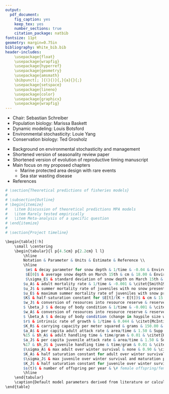 ```yaml
---
output:
  pdf_document:
    fig_caption: yes
    keep_tex: yes
    number_sections: true
    citation_package: natbib
fontsize: 11pt
geometry: margin=0.75in
bibliography: White_bib.bib
header-includes: 
    \usepackage{float} 
    \usepackage{wrapfig}
    \usepackage{hyperref} 
    \usepackage{geometry} 
    \usepackage{amsmath} 
    \bibpunct[; ]{(}{)}{,}{a}{}{;} 
    \usepackage{setspace}
    \usepackage{lineno} 
    \usepackage{color}
    \usepackage{graphicx} 
    \usepackage{wrapfig}
---
```


\begin{center}

{\large \textbf{The role of environmental stochasticity in driving ecological and evolutionary dynamics}} \\

\vspace{1cm}

Easton R. White 

Population Biology Graduate Group

1-Dec-2016

\vspace{1cm}

\end{center}

\section*{Committee}

  - Chair: Sebastian Schreiber
  - Population biology: Marissa Baskett
  - Dynamic modeling: Louis Botsford
  - Environmental stochasticity: Louie Yang
  - Conservation biology: Ted Grosholz

\section*{Outline}
 
 - Background on environmental stochasticity and management
 - Shortened version of seasonality review paper
 - Shortened version of evolution of reproductive timing manuscript
 - Main focus on my proposed chapters
    + Marine protected area design with rare events
    + Sea star wasting disease
 - References 

\begin{spacing}{2}
\linenumbers

\section*{Introduction} 

Variability in environmental conditions is ubiquitous in nature. Writing on exponential growth in human populations, \citet{Malthus1798} recognized that other factors should slow this growth:
\begin{center}
 \framebox{%
   \begin{minipage}{15cm}
    "...of many interrupting causes, such as the introduction or failure of certain manufactures, a greater or less prevalent spirit of agricultural enterprise, years of plenty, or years of scarcity, wars and pestilence, poor laws..."
   \end{minipage}
  }
\end{center}
Malthus is hitting on key factors of environmental variability for human populations. Later, \citet{Hutchinson1961} examined the role of environmental variability in allowing many similar species to coexist when they would otherwise go extinct. Environmental variability is one of the structuring features of all ecological systems \citep{Boyce2006, Lawson2015}. Lande et al. (2003) argue that demographic and environmental stochasticity is far more important in determining population variability compared to internal cycles or chaos.

Here I do not distinguish between natural and anthropogenic factors and consider both as environmental variability. This type of variability is typically thought of as an ``outside force" affecting the study system. Demographic stochasticity would be variability driven by internal dynamics, like births and deaths, especially in small populations \citep{Lande2003, Melbourne2008}. Conversely, environmental stochasticity would include other abiotic or biotic factors that may affect many individuals of that population similarly \citep{Lande2003}. For my purposes environmental factors may include temperature, precipitation, snowfall, other species, and infectious diseases. In addition, factors such as oil spills, nutrient runoffs, hurricanes are also important. Further, many forms of variability, like resource pulses, can create benefits for species and communities \citep{Yang2008}. Environmental variability can affect demographic parameters (i.e. vital rates) for particular species \citep{Lawson2015}. In turn this has consequences for whole communities and ecosystems, and how we manage these systems. In addition to ecological dynamics, species have evolved a myriad of strategies to handle environmental variability, like bet-hedging and long lifespans \citep{Childs2010}.


Typically, people model environmental stochasticity by adding stochastic elements to deterministic model skeletons \citep{Lawson2015}. In contrast to deteministic models, stochasticity allows for population extinction. \citet{Lewontin1969} examined simple exponential growth models where $R(t)$ in $N(t+1) = R(t) N(t)$ was allowed to vary for each time step $t$. More specifically, values of $R(t)$ were drawn from a Gaussian distribution. They found that the geometric mean, as opposed to the arithmetic mean, of $R(t)$ determined extinction risk in the future. This is related to the general idea of Jensen's inequality, which explains why the mean of a function after certain transformations is different than transforming the mean of the function. In a series of papers, Tuljapurkar explored the role of environmental variability in population dynamics. He was specifically interested in structured populations where vital rates varied from one time step to the next. He extended \citet{Lewontin1969} to structured populations and found approximations to the stochastic growth rate when variability was small (Tuljapurkar 1990). \citet{Lawson2015} reviewed the importance of including environmental stochasticity in studies of ecology and the available mathematical tools. They stress that environmental stochasticity can cause increases or decreases in longterm growth rate. They also point out that not accounting for environmental stochasticity in population models can change, or even reverse, conclusions on species responses to environmental change \citep{Lawson2015}. There are many characteristics of environmental variability that determine their effect on ecological systems. Moving beyond simple Gaussian noise, other distributions or empirical data can be used. In addition, various characteristics of noise (e.g. tails of distribution, autocorrelation, magnitude, frequency) affect how vital rates and thus populations are affected \citep{Lande2003, SchreiberSJ2010}. 




Concurrently with changes in mean values of many environmental factors, variability in those factors is also expected to change in many systems \citep{Vazquez2015}. For instance, climate change is expected to change variability in temperature and precipitation \citep{Vazquez2015}. \citet{McLaughlin2002} used a set of models and field data to demonstrate that increased variability in precipitation led to the extinction of two populations of a checkspot butterfly.  Further, climate change is expected to change the frequency and magnitude of tropical storms, flooding events, and heat waves \citep{Smith2011}. These types of rare events may happen infrequently, but they can have disproportionately large effects on ecosystems. For instance, in systems with alternative stable states, large perturbations can move a system from one state to another \citep{Scheffer2001}. In the context of evolutionary dynamics, large environmental variability also presents strong selective pressures for organisms. For example, droughts present the Galapagos finch with strong selection on beak size \citep{Boag1981}.

In this proposal, I describe four separate projects threaded together by the influence of environmental stochasticity. I will briefly describe chapters 1 and 2 as both are largely finished and in preparation for submission. Chapter 1 is a review paper on the role of seasonality in ecology. I describe different approaches for modeling seasonality and how seasonality is a structuring component in many systems. In chapter 2, I describe a modeling project on the evolution of reproductive timing. I built a general model of phenology evolution and then applied it to study the evolution of reproductive timing in the collared pika \emph{Ochotona collaris}. Chapters 3 and 4 are distinctly different from the first two. In chapter 3, I describe a general model for how to design marine protected areas in the face of uncertainty, particularly rare events \citep{Halpern2006}. I discuss applications to coral reefs in the Caribbean. In chapter 4, I examine how environmental variability (particularly in temperature) affects disease dynamics in sea stars. I will use a simple set of mathematical models parameterized with field and lab data to understand future disease risks under climate change. 








\section{Review paper on seasonality in ecological systems}

\textbf{Easton R White, Alan Hastings}, in prep for \emph{Ecology Letters}

\subsection{Introduction}

Seasonality is a nearly ubiquitous feature of ecological systems since in essentially all environments climatic drivers are seasonal. Here, we define an environmental variable as seasonal if it experiences regular, roughly periodic changes on an annual basis. Seasonal variables relevant in ecological systems include rainfall, temperature, photoperiod, wind, human activity, upwelling, and resource pulses. Seasonal factors are difficult to study. From an empirical perspective, data must be collected throughout the year, over several years to understand the role of seasonality in ecological systems. Ignorance also stems from the lack of tools ecologists have mathematically to deal with seasonal factors. Mathematical models of populations or communities are much more difficult to solve with the addition of seasonal forcing terms. 

In this review, we explore a number of different areas of ecology that seasonal factors have been found to be important, or where incorporating seasonal dynamics may enrich our current understanding. We introduce some of the theory available regarding seasonal dynamics and how it relates to single-species, community, and ecosystem dynamics. In addition, we discuss a number of key areas like disease dynamics or animal migrations where the inclusion of seasonal factors is essential. Lastly, we discuss implications of seasonality for management and conservation issues in a changing world. The current version here is an abridged version of a manuscript in preparation for submission to \emph{Ecology Letters} this year.


\subsection{Theory for seasonality}

Including seasonal components to standard population models can alter predictions of those models. For instance in a pair of differential equations, with seasonal forcing terms, periodicity and even chaos can appear; the forcing terms essentially act to increase the system dimension. 

In standard population models, we have several techniques that are often employed to learn about their dynamics: equilibrium and stability analyses, phase plane diagrams, and finding solutions in simple cases in some cases. However, modeling seasonality presents additional challenges. A simple approach would be to include periodic forcing terms in models. Models of this form can sometimes be analyzed with Floquet theory \citep{Klausmeier2008}, but numerical methods may be needed. Depending on the specific role of seasonality and questions asked several other mathematical approaches may be relevant: nonautomous equations, successional state dynamics \citep{Klausmeier2010}, impulsive differential equations, hybrid models, or simulations.

\subsection{Empirical examples of seasonality}

In our manuscript in preparation, we detail sections for various examples of seasonal variability in natural systems. Here I present a single bullet point for each section.

\begin{itemize}

\item Disease dynamics: There are several well-known examples where seasonality has been identified as a key factor in understanding infectious diseases of both humans and animals. Seasonality can affect host behavior, modify host immune responses, alter encounter rates between pathogens and hosts, and affect the biology of disease vectors via changing season lengths and magnitude \citep{Altizer2006}. One textbook example in epidemiology is the outbreak of the contagious childhood disease measles in England (Grenfell et al. 2001). Models with the inclusion of seasonal factors accurately predict sustained, large amplitude cycles (Grenfell et al. 2001).
	
\item Animal migrations: Animal migrations both on land and in the sea have long fascinated ecologists. The timing of migration is ultimately a phenological phenomenon. Photoperiod is a reliable cue used by both migratory and resident individuals. However, temperature, precipitation, or rhythmic cycles may also be used \citep{Dingle2014}. Different species use different cues, or respond differently to changing cues. Perhaps not surprisingly, with global climate change, some migration cues are becoming unreliable or species are not responding to changes in climate. 

\item Species interactions: Types of species interactions may include competition, predation, parasitism, mutualism, as well as many others. Early work focused on how two species can coexist given limited resources (Ayala et al. 1973). Seasonal factors can promote temporal niche partitioning. In addition to competition, a lot of work has examined predator-prey interactions in relation to seasonal forcing. \citet{Taylor2013a} examined a simple predator-prey model forced with seasonal terms and found multi-year cycles, quasi-periodicity, and chaos are all possible. Recently, \citet{McMeans2015} argued that temporally forced food webs are the norm in ecology and that including temporal variability in models has an effect on both ecosystem function and stability. 


\item Seasonality and global change:  It has become clear that the phenology of many plant and animal species has advanced due to anthropomorphic climate change \citep{Visser2005}. Shifts in the timing of these events can be driven by changes in temperature, precipitation, or extreme weather events \citep{Smith2011}. Global climate change can alter the phenology of species in primarily three ways: mismatch in the timing of seasonal events, increased or decreased season lengths, and lastly, a reduction or increase in the seasonal variability. The specific mode in which climate change affects seasonality can have important effects for ecological dynamics. In response to climate change, a species can adapt (through phenotypic plasticity or genetic adaptation), move, or go extinct \citep{Reed2011}.

\end{itemize}

\subsection{Conclusion}
Seasonality is a particular type of temporal variability and is ubiquitous in ecological systems. We presented several scenarios where an appreciation for seasonal forces is essential for ecological understanding, including species interactions, disease dynamics, and animal migrations. In response to climate change, there are numerous examples of changing phenologies of plant and animal species across the globe \citep{Forrest2010}. Empirically, an understanding of seasonal forcings requires long-term observations or experiments. Therefore, data from several years, including multiple seasons, are required to characterize such a system. Mathematically, we have few tools to handle large variability in even simple models. Of course, we have even fewer tools available in more complicated ecological systems \citep{McMeans2015}. In general, we believe seasonality, and its effects on ecological systems, are under-appreciated. Further, an understanding of seasonal forces will become increasingly important in the context of global change. 














\section{Opposing selective pressures on reproductive timing in the face of climate change}


\textbf{Easton R White, Kalle Parvinen, and Ulf Dieckmann}, in prep. for \emph{Evolutionary Applications}

\subsection{Introduction}

For many species their seasonal timing of life history events, or phenology, is important for both ecological and evolutionary dynamics \citep{Forrest2010}. Phenology includes the timing of migration, feeding, hibernation, mating, and reproduction. For example, reproductive timing is often restricted to certain parts of the year and depends on factors like snowfall, food availability, and predation pressures \citep{Bronson2009}. Recent work has highlighted the importance of climate change in driving phenological shifts for a number of different species \citep{Forrest2010}. Of particular concern, are interacting species which may respond to different cues, or at least respond at different rates to the same cues \citep{Johansson2015a}. In addition to changing the mean timing of spring onset, climate change is expected to alter the variability in timing of spring onset \citep{Assessment2005}. This leads to the question of how phenological timing should evolve given a variable environment \citep{Iwasa1994}.


Both environmental variability and climate change are expected to be particularly relevant at higher latitudes, where seasonal selective pressures are strong \citep{Stevenson2015}. In addition, to build sophisticated models and to predict the effects of climate change, high-quality data must be available. One case study that fulfills both of these criteria is the the collared pika (\emph{Ochotona collaris}) found in the Yukon, Canada. In recent years, concerns have developed about the effect of climate change on pikas (\citealp{COSEWIC2011}, but see \citealp{Smith2015}). The collared pika was recently listed as a species of concern by Canada, because of the potential effect of climate change on their populations in the near future \citep{COSEWIC2011}.

We have three primary aims: 1) to build a general model of phenology evolution that accounts for eco-evolutionary dynamics and environmental factors, 2) to investigate the role of environmental variability in driving evolutionary dynamics, and lastly 3) to explore how changes in mean timing, in addition to the variability in timing, of spring affect evolutionary dynamics under projections of climate change. To account for realistic ecological dynamics and environmental factors, evolutionary game theory is appropriate. Our general modeling framework incorporates physiology, population dynamics, and environmental factors to examine the evolution of reproductive timing. As a case study, we apply our model to a population of collared pika found in Ruby Ridge, Yukon, Canada \citep{Franken2004b, COSEWIC2011}. Of particular interest for pikas at this site is the prediction that climate change will induce an earlier onset of spring and the onset of spring will be more variable on a year-to-year basis \citep{Assessment2005}.



\subsection{Methods}

We are interested in organisms that have a specific window of the year in which they can reproduce, the reproductive season. A reasonable framework for this type of system is a coupled set of differential equations and a discrete-time map, a hybrid model. More specifically, we model within-reproductive season dynamics as a continuous process (within-season dynamics) and map from one year to the next (between-season dynamics). Within-season dynamics are modeled with a set of ordinary differential equations that track population density for different life stages, their respective resource reserves, resource density, and the environment. 

\subsubsection{Model}
We explicitly model the snow depth ($E(t)$), adult density ($A(t)$), juvenile density ($J(t)$), adult haypile size ($B_A(t)$), juvenile haypile size ($B_J(t)$), and the plant biomass ($R(t)$). We assume a birth pulse reproductive strategy where all reproduction occurs at a single instance.

\vspace{-0.2cm}
\begin{equation}
  \begin{array}{llcl}
  \mbox{Snow depth:} & \frac{d}{dt}E(t) &= & e E(t) , \\
  \mbox{Adult density:}   &\frac{d}{dt}A(t) &=& -u_A A(t) , \\
  \mbox{Juvenile density:} & \frac{d}{dt}J(t)& =& -(u_J + u_E \frac{E(t)}{K+E(t)})J(t), \\
  \mbox{Adult haypile size:}   & \frac{d}{dt}B_A(t) &=& w_A \frac{a_A R(t)}{1 + a_A h_A R(t)} - \beta_A B_A(t), \\
  \mbox{Juvenile haypile size:}   &\frac{d}{dt}B_J(t,\tau) &=& w_J \frac{a_J R(t)}{1 + a_J h_J R(t)} - \beta_J B_J(t), \\
  \mbox{Plant biomass:} & \frac{d}{dt}R(t) &=& r R(t)(1 - \frac{R(t)}{K_R}) - A(t) \frac{a_A R(t)}{1 + a_A h_A R(t)} - J(t) \frac{a_J R(t)}{1 + a_J h_J R(t)}
  \end{array}
  \label{within-season-eq}
\end{equation}
\vspace{-0.2cm}

Here $E(t)$ decays at a rate $e$ through the course of the season. Both $A(t)$ and $J(t)$ decrease during the course of the season according to specific mortality rates. The juvenile summer mortality rate depends on $E(t)$ and three parameters: $u_J$ (mortality rate when no snow is present), $u_E$ the maximum mortality rate from snow, and $K$ (a half-saturation constant). We assume a Holling type II (or type I if $h=0$) functional response for resource acquisition which includes handling time $h$ and an attack rate $a$. The resources reserve also decays at a rate $\beta$. Lastly, the plant biomass is assumed to exhibit logistic growth.

The birth of new juveniles $J(\tau) =  \alpha A(\tau)$ occur during the reproductive season with a new cohort of juvenile at time $\tau$ (a birth pulse with rate $\alpha$). As in many species, we do not know which cues pikas use to time reproduction. Therefore, we investigate two different reproductive strategies: 1) timing cue -- this is a cue based on the timing within year, like photoperiod and 2) environmental cue -- this cue depends on an environmental factor, like snow depth. For the environmental cue, the strategy value is the threshold of snow depth at which pikas will begin reproducing.
    	
The between season dynamics provide the initial conditions for the differential equations used for within season dynamics. The environment, snow depth, initial condition, $E(0)$, is given by a random variable. For pikas, we assume that juveniles mature and become adults after their first winter. Adult pika initial density is given by the number of surviving adults and juveniles from the previous year, which also depends on their respective haypile size. Because of data limitations, we assume adults and juveniles have the same parameter values; this assumption may be important, particurly in the case of phenology \citep{Yang2010a}.

\subsubsection{Case study of the collared pika}

We apply our model to a population of the collared pika (\emph{Ochotona collaris}) located in the Ruby Ridge Mountains, Yukon Territory ($61^\circ$ 12$'$ N, $138^\circ$ 16$'$ W; 1800-2000m). Since 1995, pikas have been live-trapped and given unique identifying tags \citep{Franken2004b}. More information on the specific data collection methods is given in \citet{Franken2004b}. Importantly, several studies have collected detailed life-history information needed to parameterize our model. Starting from a general model, we made several specific model specifications for the collared pika (see Manuscript for details).





\subsection{Results}

We evaluated two types of reproductive strategy types in our analyses. Here we focus on the cue based on the amount of snowfall as that is more interesting in stochastic settings, particularly with climate change. In the main manuscript, we present additional results. 

\subsubsection{Selective pressures under climate change}

In many areas, climate change is predicted to have two main effects on the timing of spring \citep{Assessment2005}. Climate change is expected to cause an earlier timing of the onset of spring (which refers to a lower $E(0)$ in our model). In addition, climate change is expected to cause a more variable timing of the onset of spring (an increase in $var(E(0))$). To test effects of these predictions, we explored different mean and variances of the environmental initial condition and determined the predicted evolutionary stable strategies (Fig. \ref{fig:ESS_vs_envion}). Here, selection for an lower tolerance to snow occurs for decreasing values of the environmental initial condition (Fig. \ref{fig:ESS_vs_envion}a). In addition, there is selection for a delayed timing of reproduction with increasing variability in the environmental initial condition (Fig. \ref{fig:ESS_vs_envion}c). 

\begin{figure}[!h]
	\centering
	\includegraphics[width=0.55\linewidth]{/Users/eastonwhite/Dropbox/IIASA2016-pika-project/Writing/figures/ESS_vs_E0_and_var_time}
	\caption{Relationship between predicted evolutionary stable strategy and $E(0)$ or variability in $E(0)$: a) ESS for different values of $E(0)$ while holding var($E(0)$) constant, b) ESS for different values of var($E(0)$) while holding $E(0)$ constant, and c) Mean reproductive timing for different values of var($E(0)$) while holding $E(0)$ constant. The three vertical dashed lines indicate the historical values for the Yukon study site.}
	\label{fig:ESS_vs_envion}
\end{figure}



\subsection{Discussion}

We began by building general eco-evolutionary framework (not shown in the proposal) that incorporates stage structure, physiology, and environmental variables. The model is flexible enough to be applied to many different populations of plants or animals. As a case study, we applied our model to a population of the collared pika in the Yukon \citep{Franken2004a}. With a parameterized model of population dynamics we were able to examine the evolutionarily stable strategy for reproductive timing. We examined two different cues: a timing cue, based on timing within the year; and an environmental cue, where timing is based on the amount of snow present at any given time. For both cues, our model predicts an interior evolutionarily stable strategy where reproduction occurs in the middle of summer, as opposed to the beginning or end of summer \citep{Eskola2009}. For the environment-based cue, pikas have an ESS of 0.54cm, which corresponds to an average date of reproduction in mid-June. At the Yukon site, pikas, on average, reproduce on June 18th, but this varies between June 5th and July 2nd \citep{Franken2004b}. This strongly suggests pikas use a cue based on environmental conditions \citep{Franken2004b}. 

In the Yukon, along with many other areas, climate change is expected to have two main effects on seasonal timing. First, and most commonly discussed, is the earlier timing of spring and the subsequent earlier timing of biological activity. Secondly, climate change is expected to increase the variability in timing of spring onset \citep{Assessment2005}. As we have demonstrated, these two predictions of climate change models may have conflicting selective pressures. The effects of climate change on pikas will depend on the exact quantitative relationship between the mean timing of spring onset and the variability in timing. Further, fitness benefits or costs will depend on how pikas are able to respond to these changing factors. 

Our work demonstrates the existence of conflicting selective pressures for phenological timing under future climate change scenarios. There has been a lot of literature documenting earlier timing of reproduction driven by climate change \citep{Forrest2010}, but less work on the role of increased variability in climatic factors \citep{Smith2011}. Lastly, our work provides some insight into a species that may already be affected by climate change \citep{COSEWIC2011}. 











```r
# \section{The role of rare events in driving population dynamics}
# 
# \textbf{Easton R White}
# 
# The classic work of \citet{Lewontin1969} explained how Jensen's inequality can affect population dynamics. Although the arithematic mean of population growth may be greater than one (i.e. the population will increase), a population's geometric grwoth may be less than one leading to extinction. 
# 
# One important avenue of work would be to not only look at mean and variance of environmental stochasticity
# 
# , but also kurtosis. Kurtosis is the ``fat-tailedness" of a distribution. 
# 
# 
# \subsection{Simple model}
# 
# 
# \subsection{Results}
# 
# 
#   - Background 
#   - Methods and approach (simple model)
#   - Potential outcomes 
#   - Data analysis - how to estimate rare events. What types of distributions arise

```





\section{Designing marine reserves for resilience to extreme events}

\textbf{Easton R White}

\subsection{Introduction}

In marine systems there are often several, seemingly conflicting management goals including fisheries, conservation, and economic development \citep{Botsford1997, Gaines2010}. To overcome conflicting management goals, ecosystem-based management (as opposed to managing resources in isolation) has been advocated as a more holistic approach. Recently, marine protected areas (MPAs) have emerged as one type of ecosystem-based management strategy \citep{Gaines2010}. Current international agreements (e.g. Sustainable Development Goals) aim for 10\% of coastal and marine areas to be set aside by the year 2020. Many countries have responded with developments of their own marine protected area plans. There is a rich set of theory on how to design marine protected areas and in particular networks of MPAs \citep{Botsford2001, Hastings2003a, Hastings2006, Gerber2003,Fulton2015}. Many factors contribute to the potential success of marine protected areas: MPA size, connectivity between MPAs, species life history (e.g. reproductive output, dispersal distance), fishing management outside reserves, and enforcement. Importantly, marine reserves are expected to not only change population dynamics, but also community level processes \citep{Baskett2015}. 

There have been two general approaches to MPA planning: static optimization and dynamic (often bioeconomic) modeling \citep{Fulton2015}. Static models include information on habitat and species distributions coupled with economic factors (e.g. fisheries) to identify optimal locations and sizes of marine reserves \citep{Game2008}. These models can usually be implemented quickly and have less data requirements. At the other end of the spectrum are dynamic modeling approaches which focus more on population dynamics and connectivity between areas. Necessarily, these models require more detailed demographic information and reserve planning optimization routines require more time \citep{White2014a}. 

Most MPA planning does not account for environmental variability (but see \citealp{Mangel2000, Halpern2006, Mcgilliard2011}). In theory, environmental variability should increase the amount of protected area needed to achieve conservation or management goals \citep{Allison2003}, although this strongly depends on the spatial structure of the population \citep{Mcgilliard2011}. The effects of environmental variability manifest in ways specific to individual species (e.g. reproductive output, survival). Further, these effects of environmental variability are usually differentially expressed spatially: local or global effects. In addition to environmental variability in general, even less work has examined the role of infrequent, or rare, events \cite{Smith2011}. Although rare, these types of events can be particularly devastating to marine ecosystems \citep{Mcgilliard2011, Fabina2015}. By there very nature, these types of events are difficult to study. For example, \citet{Game2008} used a static optimization approach to determine the effect of accounting for rare bleaching events in the Great Barrier Reef. Their approach included bleaching risk as a model constraint that tries to preserve different bioregions. However, a dynamic modeling approach is needed to truly evaluate the role of environmental stochasticity as static approaches can only do this in an ad hoc fashion.

I have three primary aims in this chapter:

\begin{enumerate}
  \item Build a general model of marine reserve design that allows for environmental stochasticity, including rare events
  \item Estimate and describe the distributions of rare events in a spatially-explicit context
  \item Apply models to a coral reef system in the Caribbean \citep{Mumby2011}
\end{enumerate}

I will describe current methods of marine reserve design and how I plan to build on that work. I will then examine various approaches to studying rare events. Lastly, I describe a specific system where my approach is applicable. 

\subsection{Methods}

In the past two decades, many spatial planning tools have emerged \citep{Fulton2015}. MARXAN is among the most popular for its ease of use and low data requirements. Essentially, MARXAN uses optimization techniques (simulated annealing) to determine locations and sizes of marine reserves given some spatial data on species distributions. The program is able to include constraints like costs and conservation or fishery goals. One major drawback of MARXAN is the lack of specific ecological detail, like connectivity. Recently, \citet{White2014a} (not me unfortunately) included larval connectivity in these bioeconmoic models like MARXAN. They found that including connectivity was essential for meeting targets for some species, depending on their biology.

Including this type of demography in models is important as environmental variability affects populations through resulting changes in their demographic parameters, or vital rates. In order to study the role of uncertainty in marine spatial planning, I propose extending the model of \citet{White2014a} to include stochastic dynamics so environmental variability can be readily included. 

\subsubsection{Aim 1: Model of marine reserve design that accounts for rare events}

I will use a discrete-time, spatially explicit population model which can allow for age structure \citep{White2014a}. Connectivity between spatial locations is given by a dispersal matrix $D_{ij}$, where the entry $i,j$ indicates movement of individuals from location $j$ to $i$. Therefore the total number of immigrants to population $i$ at time $t$ is $S_i(t, E(t)) = \sum_{j=1}^n D_{ij}(E(t)) N_j(t)$.

  \begin{equation}
    N_i (t+1) = g(N_i(t), E_i(t)) + s(N_i(t), E_i(t)) \cdot N_i(t) + S_i(t, E(t))
  \end{equation}
  
  \begin{equation}
      E_i (t+1) = f(E_i(t))
  \end{equation}

The population within one patch (or population within a metapopulation) is given by dispersal $(S_i)$, local population growth $(g(.))$, and survival of individuals $(s(.))$ from $t$ to $t+1$.

Unlike past work \citep{White2014a}, this model is allowed to have stochastic variables. $E_i(t)$ describes the environment at time $t$. This could be a vector with variables for temperature, acidity, or other relevant parameters. Depending on the specific system, environmental stochasticity can arise in several ways to affect dispersal, survival, and reproductive output. 

\subsubsection{Aim 2: Estimating freqeuency of rare events}

Rare events, due to their rareness, are by their very nature difficult to study \citep{Mangel1994}. The frequency of rare events of course depends on the spatial and temporal scales evaluated. Like all environmental variability, there are various properties of rare events that are important, including: magnitude, duration, frequency, and predictability. There are generally three approaches to model rare events. 
  
\begin{enumerate}
  \item With sufficient data, distributions of the frequency and magnitude of rare events can be constructed
  \item In the absence of sufficient data, distributions (like a power law) can be assumed and their parameters can then be estimated
  \item Mechanistic models where rare events would be an emergent property (e.g. global climate models and bleaching risk in corals)
\end{enumerate}



\subsubsection{Aim 3: Application to corals in the Caribbean}

In marine settings, environmental stochasticity, and specifically rare events, can take many forms. Detailed mechanisms of how environmental stochasticity actually affects organisms should be known \citep{Baskett2012}.

Recently, \citep{Mumby2011} described a static approach (using MARXAN) to create a marine reserve network in the Caribbean. They were specifically interested in designing a marine reserve network that would allow corals to be resilient to changes in climate, and therefore increased temperatures and risks of bleaching. They included a simple cost function in their MARXAN model to prioritize connectivity between coral reefs. However, they needed to make simplifying assumptions about the biology of coral reefs, community structure, and human influences. A dynamic modeling approach is required to account for this complexity and to determine robust marine reserve networks, not only in the context of climate change, but also risks from hurricanes and fishing activity. 

\begin{wrapfigure}{r}{0.5\textwidth}
\vspace{-1cm}
  \begin{center}
	\includegraphics{mumby2011_map}
	\caption{Connectivity between coral reefs in the Caribbean based on oceanographic models. Colors represent different types of coral reefs (in regards to their susceptibility to bleaching).}
	\label{fig:mumby2011_map}
  \end{center}
\vspace{-1.5cm}
\end{wrapfigure}

I will use the spatially structured, stochastic approach described earlier to model coral reef dynamics. Importantly, oceanographic models provide data on connectivity between sites (Fig. \ref{fig:mumby2011_map}). In addition, data exists on bleaching risk for different sites and hurricane tracks in the area (Fig. \ref{fig:mumby2011_map}). I will use projections of bleaching risk and hurricane activity estimated until 2100. With a working model of the population dynamics of coral reefs in a stochastic environment, I can then explore different reserve network designs. Eventually, a ``optimal" configuration of marine reserves may be found. I will compare this configuration to situations where catastrophe risks are not taken into account and to the results from \citep{Mumby2011}.


```r
# \citep{Game2008} examined the role of bleaching events in the context of marine reserve design. There was also that disturbance, resilience study done elsewhere in GBR 
  
# Kelp ecosystems are largely driven by severe storm events causing uprooting of plants compared to top-down or bottom-up factors \citep{Reed2016}. In addition, kelp is known to stress given warm temperatures. These events may both occur more frequently given future climate change. 
```  


\subsection{Potential results}

Including environmental stochasticity, and in particular rare events, has the potential to alter the design of marine protected areas \citep{Allison2003, Game2008}. With increased stochasticity, a diversity of marine protected areas provides redundancy. This is especially true when environmental stochasticity is correlated in space. Static optimization routines cannot truly examine how environmental stochasticity affects marine systems as they lack biological mechanisms.

It is also important to consider the role of multiple disturbances in marine reserve design \citep{Mellin2016}. Disturbances can act differently in terms of their effects on ecological systems via varying disturbance frequency, magnitudes, or their spatial extent. Bleaching, hurricanes, and fishing all present different challenges for coral reef resiliency and spatial planning.












\section{Modeling seastar wasting disease}

\subsection{Introduction}

Throughout the world's oceans, there has been increasing concern regarding extreme temperatures and their effect on coral reefs, kelp, seagrasses, and other important ecosystems. Historically, these systems have evolved to handle certain amounts of environmental variability. However with climate change, extreme summer temperatures are expected to happen more frequently and for longer durations \citep{Smith2011}. It is unclear if corals will be able to adapt quickly enough to overcome the harmful effects of bleaching.

Sea stars are keystone predators in the rocky intertidal \citep{Paine1966}. The losses of sea stars can lead to community-level effects. As keystone predators many sea star species create space in the intertidal which increases local diversity \citep{Paine1966}. In June 2013, began a massive die-off of sea stars (Class Asteroidea) on the west coast of North America. Sea star wasting disease, a catch-all term, causes lesions and eventual death for sea stars \citep{Hewson2014}. The disease has been identified in 20 species of sea stars from Baja California to Alaska. Biomass of sea stars in some areas declined up to 90\% because of the disease (Menge et al. 2016).

The disease is still poorly described, but a densovirus (Parvoviridae) is now implicated as the cause \citep{Hewson2014}. The virus is found in the tissues of symptomatic sea stars, in the water column, and in sediment \citep{Hewson2014} Like other diseases, sea star wasting disease (via transmission and infection load) is also associated with warmer water temperatures \citep{Eisenlord2016}. In the Northeast Pacific, warmer waters occurred largely because of El Nino activity \citep{Eisenlord2016}; sustained heatwaves of potentially larger magnitude may be more common because of climate change.



I plan to develop simple mathematical models parameterized with field and lab data to address four questions:
  \begin{enumerate}
    \item Can a simple mathematical model explain the interaction between temperature and disease in contributing to the current dieoff of sea stars?
    \item Which areas will a high risk of disease in the future?
    \item What management actions (e.g. culling) could be taken once an outbreak was identified?
    \item How would you design marine reserves to promote conservation of sea stars in the absence versus presence of the disease? 
  \end{enumerate}
  

\subsection{Methods}
  
  \subsubsection{Simple models}

\citet{Sokolow2009} examined a general metapopulation model of infectious marine diseases. Their model was spatially implicit and differed from most disease models as it included a free-living pathogen. They applied their model to a recent white plague outbreak among coral in the Florida Keys. I will modify their modeling framework to be suitable for sea star wasting disease (Fig. \ref{fig:seastar_diagram}). 

Based on the biology of the Densovirus associated and sea star life cycles, here is a simple schematic of local populations dynamics (Fig. \ref{fig:seastar_diagram}). The boxes in this figures would be connected to other boxes of local populations dynamics.

\begin{figure}[!h]
	\centering
	\includegraphics[width=0.9\linewidth]{SI_seastar_diagram}
	\caption{Simple SI model with a free-living virus stage, susceptible sea stars, and infected sea stars of different virus loads denoted by a subscript. Temperature affects several of the processes. The diagram represents a single population that could be connected to other populations via dispersal.}
	\label{fig:seastar_diagram}
\end{figure}

The model includes a free living virus ($W$), susceptible sea star stage ($S$), and several infected individuals stages ($I_j$), depending on viral load. Viral load and species differeneces (or host heterogeneity more generally) may change predictions of these models \citep{Lloyd-Smith2005}. In addition, environmental factors, specifically temperature, are known to affect various processes \citep{Eisenlord2016}.


  \subsubsection{Data}
  
There is data available from laboratory experiments and field observations. \citet{Eisenlord2016} examined the role of temperature and size on the probability of disease in several species of sea star. In addition, they documented time to death once a sea star became symptomatic.

Along the west coast, the University of California, Santa Cruz (in collaboration with partners) has maintained longterm census records on intertidal organisms for the past several decades. In addition, many locations have collected prevalence of seastar wasting disease.

\subsection{Possible results}

A simple disease model with environmental variability should be able to describe the disease dynamics well. If not, then the disease may be more complicated then what the model currently captures. 

If temperature, sea star density, or both play a large role in outbreak dynamics then it may be possible to predict which populations are the most likely to be susceptible in the future. For example, tracking temperatures profiles may allow managers to predict outbreaks on a near-realtime basis \citep{Lafferty2016}. Managers could decide if culling or another strategy may be appropriate. In addition it is important to understand if marine reserves will have benefits or costs in regards to the spread of diseases. Reserves can be a safe haven for diseased sea stars, but could also be important in repopulating areas affected by the disease.




\section{PhD Timeline}
\begin{table}[ht]
\centering
\begin{tabular}{lllll}
  \hline
Names & Spring 2016 & Summer 2016 & Fall 2016 & Winter 2017 \\ 
  \hline
Chapter 1 & Lit Review and writing &  & Finish writing &  \\ 
  Chapter 2 & Lit review and writing & At IIASA & Finish writing &  \\ 
  Chapter 3 &  &  & Lit review & Collect data \\ 
  Chapter 4 &  &  & Lit review & Disease course \\ 
   &  &  &  &  \\ 
   \hline
   & Spring 2017 & Summer 2017 & 2017-2018 & Summer 2018 \\ 
   \hline
  Chapter 1 &  &  &  & Defend  \\ 
  Chapter 2 &  &  &  & Defend  \\ 
  Chapter 3 & Modeling & Modeling & Analysis and writing & Defend \\ 
  Chapter 4 &  & Data and Modeling & Analysis and writing & Defend \\ 
   \hline
\end{tabular}
\end{table}

```r
# #
 mytimeline = read.csv('timeline.csv',header=T,sep=',')
 library(knitr)
 require(xtable)
 kable(mytimeline,digits=2)
```


\section{Broader significance and future directions}

Environmental variability is a ubiquitous feature of ecological systems. With climate change, and other anthropogenic drivers, environmental variability is expected to increase in many systems. My dissertation touches on how this type of environmental variability will affect seasonal dynamics, evolutionary dynamics, management of natural resources, and disease dynamics. My disseration has a particular emphasis on the underappreciated effects of rare events in ecological systems \citep{Smith2011}.

In the future, I would like to study other types of environmental variability in marine systems and how this may affect management decisions \citep{Halpern2006}. I think the most difficult empirical challenge moving forward is to obtain detailed enough information to model spatial processes, but to also be able to describe dynamics over large spatial scales. 

The approaches I have desribed make a number of simplifying assumptions. In the future, it would be useful to study multi-species communities in marine reserve design \citep{Baskett2007}, other types of environmental stochasticity, and more detailed models of disease transmission.

\end{spacing}

\section{References}


```r
# \section{Theoretical predictions of fisheries models}
# 
# \subsection{Outline}
# \begin{itemize}
#   \item Discussion of theoretical predictions MPA models
#   \item Rarely tested empirically
#   \item Meta-analysis of a specific question
# \end{itemize}
# 
# \section{Project timeline} 
```



```r
\begin{table}[!h]
	\small \centering
	\begin{tabular}{l p{4.5cm} p{2.2cm} l l}
		\hline
		Notation & Parameter & Units & Estimate & Reference \\ 
		\hline
		 $e$ & decay parameter for snow depth & 1/time & -0.04 & Environment Canada\\ 
		 $E[0]$ & average snow depth on March 15th & cm & 18.00 & Environment Canada \\ 
		 $\sigma_E$ & standard deviation of snow depth on March 15th & none & 12.00 & Environment Canada \\ 
		$u_A$ & adult mortality rate & 1/time & -0.001 & \citet{Smith1978}, Supp. Mat. \\ 
		$u_J$ & summer mortality rate of juveniles with no snow present & 1/time & -0.01 & Supp. Mat. \\ 
		$u_E$ & maximum summer mortality rate of juveniles with snow present & 1/time & -0.50 & Supp. Mat. \\ 
		$K$ & half-saturation constant for $E[t]/(K + E[t])$ & cm & 15.00 & Supp. Mat. \\ 
		$w_J$ & conversion of resources into resource reserve & reserve/(grams consumed) & 0.33 & \citet{Smith1984a} \\ 
		$ \beta_J $ & decay of body condition & 1/time & -0.001 & \citet{Dearing1997} \\ 
		$w_A$ & conversion of resources into resource reserve & reserve/(grams consumed) & 0.33 & \citet{Smith1984a} \\ 
		$ \beta_A $ & decay of body condition (change in haypile size without renewal) & 1/time & -0.001 & \citet{Dearing1997} \\ 
		$r$ & intrinsic rate of growth & 1/time & 0.044 & \citet{McIntire2005} \\ 
		$K_R$ & carrying capacity per meter squared & grams & 150.00 & \citet{McIntire2005} \\ 
		$a_A$ & per capita adult attack rate & area/time & 1.50 & Supp. Mat. \\ 
		%15 & $h_A$ & adult handling time & time/gram & 0.01 & \citet{Huntly1987} \\ 
		$a_J$ & per capita juvenile attack rate & area/time & 1.50 & Supp. Mat. \\ 
		%17 & $h_J$ & juvenile handling time & time/gram & 0.01 & \citet{Huntly1987} \\ 
		$\sigma_A$ & max adult over winter survival & none & 0.90 & \citet{COSEWIC2011} \\ 
		$K_A$ & half saturation constant for adult over winter survival & reserve & 2500.00 & \citet{Morrison2009} \\ 
		$\sigma_J$ & max juvenile over winter survival and maturation probability & none & 0.90 & \citet{COSEWIC2011} \\ 
		$K_J$ & half saturation constant for juvenile over winter survival and maturation probability & reserve & 2500.00 & \citet{Morrison2009} \\ 
		$s(t)$ & number of offspring per year & \# female offspring/female & 1.50 & \citet{SmithWeston1990} \\ 
		\hline
	\end{tabular}
	\caption{Default model parameters derived from literature or calculated in the supplementary material for the Collared pika (\emph{Ochotona collaris}) population at Ruby Ridge, Yukon, Canada.}
\end{table}
```